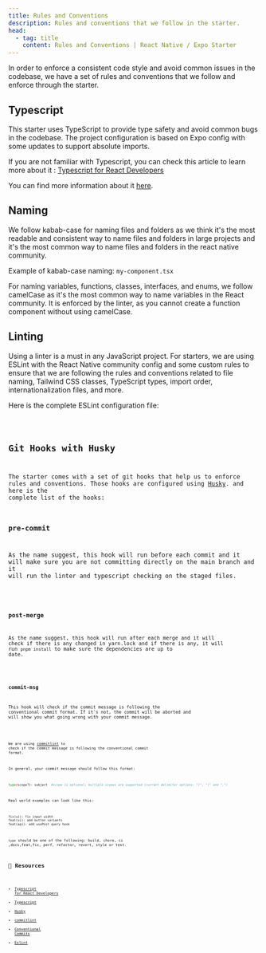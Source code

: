 ```yaml
---
title: Rules and Conventions
description: Rules and conventions that we follow in the starter.
head:
  - tag: title
    content: Rules and Conventions | React Native / Expo Starter
---
```



In order to enforce a consistent code style and avoid common issues in the codebase, we have a set of rules and conventions that we follow and enforce through the starter.

## Typescript

This starter uses TypeScript to provide type safety and avoid common bugs in the codebase. The project configuration is based on Expo config with some updates to support absolute imports.

If you are not familiar with Typescript, you can check this article to learn more about it : [Typescript for React Developers](https://elazizi.com/how-to-learn-type-script-for-react-developers)

You can find more information about it [here](https://docs.expo.io/guides/typescript/).

## Naming

We follow kabab-case for naming files and folders as we think it's the most readable and consistent way to name files and folders in large projects and it's the most common way to name files and folders in the react native community.

Example of kabab-case naming: `my-component.tsx`

For naming variables, functions, classes, interfaces, and enums, we follow camelCase as it's the most common way to name variables in the React community. It is enforced by the linter, as you cannot create a function component without using camelCase.

## Linting

Using a linter is a must in any JavaScript project. For starters, we are using ESLint with the React Native community config and some custom rules to ensure that we are following the rules and conventions related to file naming, Tailwind CSS classes, TypeScript types, import order, internationalization files, and more.

Here is the complete ESLint configuration file:

<Code file=".eslintrc.js" />

## Git Hooks with Husky

The starter comes with a set of git hooks that help us to enforce rules and conventions. Those hooks are configured using [Husky](https://typicode.github.io/husky/#/). and here is the complete list of the hooks:

### pre-commit

As the name suggest, this hook will run before each commit and it will make sure you are not committing directly on the main branch and it will run the linter and typescript checking on the staged files.

<Code file=".husky/pre-commit" language="bash" />

### post-merge

As the name suggest, this hook will run after each merge and it will check if there is any changed in yarn.lock and if there is any, it will run `pnpm install` to make sure the dependencies are up to date.

<Code file=".husky/post-merge" language="bash" />

### commit-msg

This hook will check if the commit message is following the conventional commit format. If it's not, the commit will be aborted and will show you what going wrong with your commit message.

<Code file=".husky/commit-msg" language="bash" />

We are using [commitlint](https://commitlint.js.org/#/) to check if the commit message is following the conventional commit format.

In general, your commit message should follow this format:

```bash
type(scope?): subject  #scope is optional; multiple scopes are supported (current delimiter options: "/", "\" and ",")
```

Real world examples can look like this:

```txt
fix(ui): fix input width
feat(ui): add button variants
feat(api): add usePost query hook
```

`type` should be one of the following: build, chore, ci ,docs,feat,fix, perf, refactor, revert, style or test.

## 🔗 Resources

- [Typescript for React Developers](https://elazizi.com/how-to-learn-type-script-for-react-developers)
- [Typescript](https://docs.expo.io/guides/typescript/)
- [Husky](https://typicode.github.io/husky/#/)
- [commitlint](https://commitlint.js.org/#/)
- [Conventional Commits](https://www.conventionalcommits.org/en/v1.0.0/)
- [Eslint](https://eslint.org/)
